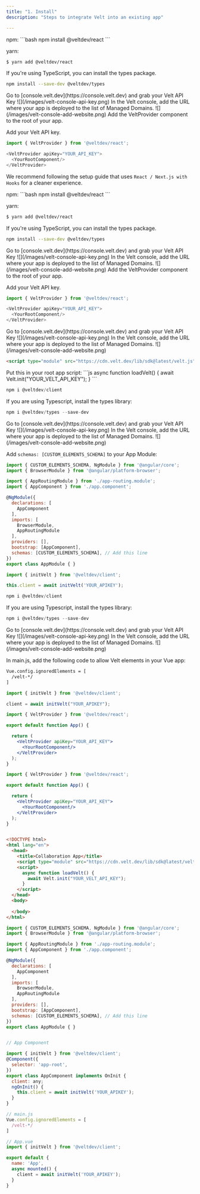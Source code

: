 ```yaml
---
title: "1. Install"
description: "Steps to integrate Velt into an existing app"

---
```



<Tabs>

<Tab title="React / Next.js with Hooks">

<Steps titleSize="h2">

<Step title="Install React package">
npm:
```bash
npm install @veltdev/react
```

yarn:
```bash
$ yarn add @veltdev/react
```
</Step>

<Step title="Install types (optional)">

If you're using TypeScript, you can install the types package.

```bash
npm install --save-dev @veltdev/types
```

</Step>


<Step title="Grab your Velt API Key">
Go to [console.velt.dev](https://console.velt.dev) and grab your Velt API Key

<Frame>
![](/images/velt-console-api-key.png)
</Frame>
    
</Step>


<Step title="Safelist your domain">
In the Velt console, add the URL where your app is deployed to the list of Managed Domains. 
<Frame>
![](/images/velt-console-add-website.png)
</Frame>
</Step>


<Step title="Add the VeltProvider">
Add the VeltProvider component to the root of your app.

Add your Velt API key.

```js
import { VeltProvider } from '@veltdev/react';
```

```js
<VeltProvider apiKey="YOUR_API_KEY">
  <YourRootComponent/>
</VeltProvider>
```
</Step>

</Steps>








</Tab>


  <Tab title="React / Next.js">

<Note>We recommend following the setup guide that uses `React / Next.js with Hooks` for a cleaner experience.</Note>

<Steps titleSize="h2">

<Step title="Install React package">
npm:
```bash
npm install @veltdev/react
```

yarn:
```bash
$ yarn add @veltdev/react
```
</Step>

<Step title="Install types (optional)">

If you're using TypeScript, you can install the types package.

```bash
npm install --save-dev @veltdev/types
```

</Step>


<Step title="Grab your Velt API Key">
Go to [console.velt.dev](https://console.velt.dev) and grab your Velt API Key

<Frame>
![](/images/velt-console-api-key.png)
</Frame>
    
</Step>


<Step title="Safelist your domain">
In the Velt console, add the URL where your app is deployed to the list of Managed Domains. 
<Frame>
![](/images/velt-console-add-website.png)
</Frame>
</Step>


<Step title="Add the VeltProvider">
Add the VeltProvider component to the root of your app.

Add your Velt API key.

```js
import { VeltProvider } from '@veltdev/react';
```

```js
<VeltProvider apiKey="YOUR_API_KEY">
  <YourRootComponent/>
</VeltProvider>
```
</Step>

</Steps>








</Tab>



<Tab title="HTML">
<Steps titleSize="h2">

<Step title="Grab your Velt API Key">
Go to [console.velt.dev](https://console.velt.dev) and grab your Velt API Key

<Frame>
![](/images/velt-console-api-key.png)
</Frame>
    
</Step>


<Step title="Safelist your domain">
In the Velt console, add the URL where your app is deployed to the list of Managed Domains. 
<Frame>
![](/images/velt-console-add-website.png)
</Frame>
</Step>


<Step title="Import the Velt Script tag">

```html
<script type="module" src="https://cdn.velt.dev/lib/sdk@latest/velt.js" onload="loadVelt()"></script>
```
</Step>

<Step title="Initialize with your API Key">
Put this in your root app script:
    ```js
    async function loadVelt() {
        await Velt.init("YOUR_VELT_API_KEY");
    }
    ```
</Step>

</Steps>

</Tab>

<Tab title="Angular">


<Steps>

<Step title="Install client library">

```jsx
npm i @veltdev/client
```

</Step>

<Step title="Install types library (optional)">
If you are using Typescript, install the types library:

```jsx
npm i @veltdev/types --save-dev
```

</Step>

<Step title="Grab your Velt API Key">
Go to [console.velt.dev](https://console.velt.dev) and grab your Velt API Key

<Frame>
![](/images/velt-console-api-key.png)
</Frame>
    
</Step>


<Step title="Safelist your domain">
In the Velt console, add the URL where your app is deployed to the list of Managed Domains. 
<Frame>
![](/images/velt-console-add-website.png)
</Frame>
</Step>


<Step title="Add Custom Elements Schema in App Module">

Add `schemas: [CUSTOM_ELEMENTS_SCHEMA]` to your App Module:

```jsx
import { CUSTOM_ELEMENTS_SCHEMA, NgModule } from '@angular/core';
import { BrowserModule } from '@angular/platform-browser';

import { AppRoutingModule } from './app-routing.module';
import { AppComponent } from './app.component';

@NgModule({
  declarations: [
    AppComponent
  ],
  imports: [
    BrowserModule,
    AppRoutingModule
  ],
  providers: [],
  bootstrap: [AppComponent],
  schemas: [CUSTOM_ELEMENTS_SCHEMA], // Add this line
})
export class AppModule { }
```

</Step>

<Step title="Get the Velt Client ">

```jsx
import { initVelt } from '@veltdev/client';
```

```jsx
this.client = await initVelt('YOUR_APIKEY');
```

</Step>

</Steps>



</Tab>

<Tab title="Vue.js">
<Steps>

<Step title="Install client library">

```jsx
npm i @veltdev/client
```

</Step>

<Step title="Install types library (optional)">
If you are using Typescript, install the types library:

```jsx
npm i @veltdev/types --save-dev
```

</Step>

<Step title="Grab your Velt API Key">
Go to [console.velt.dev](https://console.velt.dev) and grab your Velt API Key

<Frame>
![](/images/velt-console-api-key.png)
</Frame>
    
</Step>


<Step title="Safelist your domain">
In the Velt console, add the URL where your app is deployed to the list of Managed Domains. 
<Frame>
![](/images/velt-console-add-website.png)
</Frame>
</Step>


<Step title="Allow Velt Elements in Main.js">

In main.js, add the following code to allow Velt elements in your Vue app:
```html
Vue.config.ignoredElements = [
  /velt-*/
]
```
</Step>

<Step title="Get the Velt Client ">

```jsx
import { initVelt } from '@veltdev/client';
```

```jsx
client = await initVelt("YOUR_APIKEY");
```

</Step>



</Steps>
</Tab>


</Tabs>

<RequestExample>

```jsx React / Next.js with Hooks
import { VeltProvider } from '@veltdev/react';

export default function App() {

  return (
    <VeltProvider apiKey="YOUR_API_KEY">
      <YourRootComponent/>
    </VeltProvider>
  );
}
```

```jsx React / Next.js
import { VeltProvider } from '@veltdev/react';

export default function App() {

  return (
    <VeltProvider apiKey="YOUR_API_KEY">
      <YourRootComponent/>
    </VeltProvider>
  );
}
```



```html HTML

<!DOCTYPE html>
<html lang="en">
  <head>
    <title>Collaboration App</title>
    <script type="module" src="https://cdn.velt.dev/lib/sdk@latest/velt.js" onload="loadVelt()"></script>
    <script>
      async function loadVelt() {
        await Velt.init("YOUR_VELT_API_KEY");
      }
    </script>
  </head>
  <body>
    
  </body>
</html>
```

```jsx Angular
import { CUSTOM_ELEMENTS_SCHEMA, NgModule } from '@angular/core';
import { BrowserModule } from '@angular/platform-browser';

import { AppRoutingModule } from './app-routing.module';
import { AppComponent } from './app.component';

@NgModule({
  declarations: [
    AppComponent
  ],
  imports: [
    BrowserModule,
    AppRoutingModule
  ],
  providers: [],
  bootstrap: [AppComponent],
  schemas: [CUSTOM_ELEMENTS_SCHEMA], // Add this line
})
export class AppModule { }


// App Component

import { initVelt } from '@veltdev/client';
@Component({
  selector: 'app-root',
})
export class AppComponent implements OnInit {
  client: any;
  ngOnInit() {
    this.client = await initVelt('YOUR_APIKEY');
  }
}

```

```js Vue.js
// main.js
Vue.config.ignoredElements = [
  /velt-*/
]

// App.vue
import { initVelt } from '@veltdev/client';

export default {
  name: 'App',
  async mounted() {
    client = await initVelt('YOUR_APIKEY');
  }
}
```

</RequestExample>

